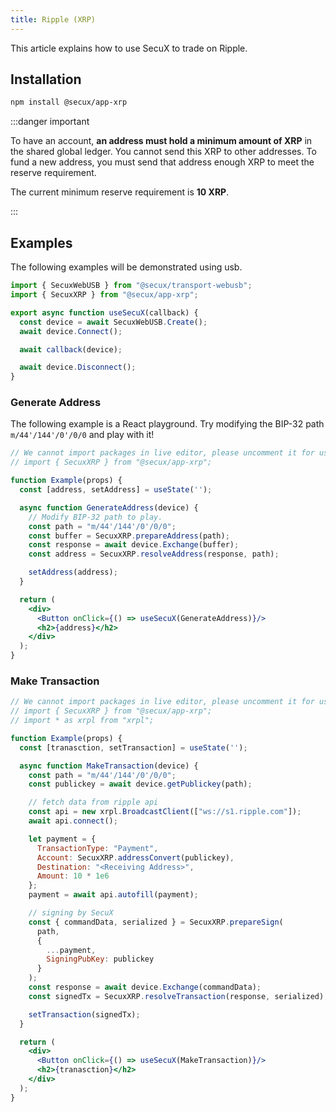 ```yaml
---
title: Ripple (XRP)
---
```


This article explains how to use SecuX to trade on Ripple.

## Installation
```bash npm
npm install @secux/app-xrp
```

:::danger important

To have an account, **an address must hold a minimum amount of XRP** in the shared global ledger. You cannot send this XRP to other addresses. To fund a new address, you must send that address enough XRP to meet the reserve requirement.

The current minimum reserve requirement is **10 XRP**.

:::

## Examples
The following examples will be demonstrated using usb.
```jsx
import { SecuxWebUSB } from "@secux/transport-webusb";
import { SecuxXRP } from "@secux/app-xrp";

export async function useSecuX(callback) {
  const device = await SecuxWebUSB.Create();
  await device.Connect();

  await callback(device);

  await device.Disconnect();
}
```


### Generate Address
The following example is a React playground. Try modifying the BIP-32 path `m/44'/144'/0'/0/0` and play with it!
```jsx live
// We cannot import packages in live editor, please uncomment it for use.
// import { SecuxXRP } from "@secux/app-xrp";

function Example(props) {
  const [address, setAddress] = useState('');

  async function GenerateAddress(device) {
    // Modify BIP-32 path to play.
    const path = "m/44'/144'/0'/0/0";
    const buffer = SecuxXRP.prepareAddress(path);
    const response = await device.Exchange(buffer);
    const address = SecuxXRP.resolveAddress(response, path);

    setAddress(address);
  }

  return (
    <div>
      <Button onClick={() => useSecuX(GenerateAddress)}/>
      <h2>{address}</h2>
    </div>
  );
}
```

### Make Transaction
```jsx live
// We cannot import packages in live editor, please uncomment it for use.
// import { SecuxXRP } from "@secux/app-xrp";
// import * as xrpl from "xrpl";

function Example(props) {
  const [tranasction, setTransaction] = useState('');

  async function MakeTransaction(device) {
    const path = "m/44'/144'/0'/0/0";
    const publickey = await device.getPublickey(path);

    // fetch data from ripple api
    const api = new xrpl.BroadcastClient(["ws://s1.ripple.com"]);
    await api.connect();

    let payment = {
      TransactionType: "Payment",
      Account: SecuxXRP.addressConvert(publickey),
      Destination: "<Receiving Address>",
      Amount: 10 * 1e6
    };
    payment = await api.autofill(payment);

    // signing by SecuX
    const { commandData, serialized } = SecuxXRP.prepareSign(
      path,
      {
        ...payment,
        SigningPubKey: publickey
      }
    );
    const response = await device.Exchange(commandData);
    const signedTx = SecuxXRP.resolveTransaction(response, serialized);

    setTransaction(signedTx);
  }

  return (
    <div>
      <Button onClick={() => useSecuX(MakeTransaction)}/>
      <h2>{tranasction}</h2>
    </div>
  );
}
```


